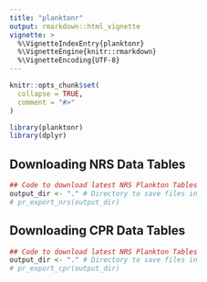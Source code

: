 ```yaml
---
title: "planktonr"
output: rmarkdown::html_vignette
vignette: >
  %\VignetteIndexEntry{planktonr}
  %\VignetteEngine{knitr::rmarkdown}
  %\VignetteEncoding{UTF-8}
---
```


```r
knitr::opts_chunk$set(
  collapse = TRUE,
  comment = "#>"
)
```

```r
library(planktonr)
library(dplyr)
```

## Downloading NRS Data Tables

```r
## Code to download latest NRS Plankton Tables
output_dir <- "." # Directory to save files in
# pr_export_nrs(output_dir)
```

## Downloading CPR Data Tables

```r
## Code to download latest NRS Plankton Tables
output_dir <- "." # Directory to save files in
# pr_export_cpr(output_dir)
```
